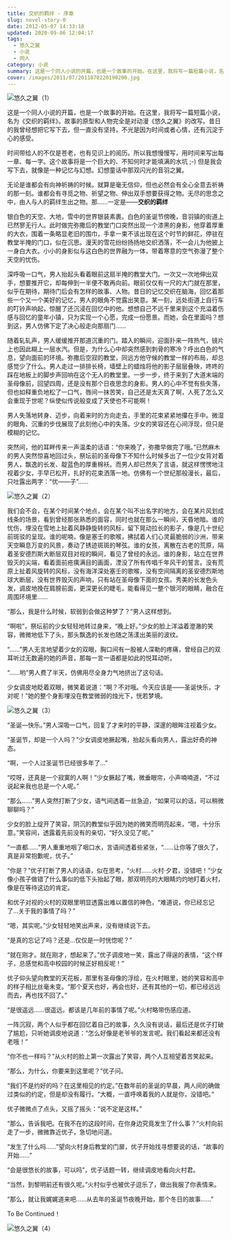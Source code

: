 ```yaml
---
title: 交织的羁绊 - 序章
slug: novel-story-0
date: 2012-05-07 14:33:18
updated: 2020-09-06 12:04:17
tags:
  - 悠久之翼
  - 小说
  - 同人
category: 小说
summary: 这是一个同人小说的开篇，也是一个故事的开始。在这里，我将写一篇短篇小说，名为《交织的羁绊》。故事的原型和人物完全是对动漫《悠久之翼》的改写。
cover: /images/2011/07/2011070220190200.jpg
---
```


![悠久之翼（1）](/images/2011/07/2011070220190200.jpg)

<MusicPlayer netease={527778} />

这是一个同人小说的开篇，也是一个故事的开始。在这里，我将写一篇短篇小说，名为《交织的羁绊》。故事的原型和人物完全是对动漫《悠久之翼》的改写。昔日的我曾经想把它写下去，但一直没有坚持，不光是因为时间或者心情，还有沉淀于心的感受。

时间带给人的不仅是苍老，也有见识上的阅历。所以我想慢慢写，用时间来写出每一章、每一字。这个故事将是一个巨大的、不知何时才能填满的水坑 ;-) 但是我会写下去，就像是一种记忆与幻想。幻想童话中那双闪光的音羽之翼。

无论是谁都会有向神祈祷的时候。就算是毫无信仰，但也必然会有全心全意去祈祷的那一刻。谁都会有寻觅之物、祈望之物、伸出双手想要获得之物。无尽的思念之中，由人与人的羁绊生出之物。那……一定是——**交织的羁绊**

银白色的天空、大地，雪中的世界银装素裹。白色的圣诞节傍晚，音羽镇的街道上已然寥无行人。此时做完弥撒后的教堂门口突然出现一个漆黑的身影，他穿着厚重的大衣，围着一条略显老旧的围巾，手拿一束不该出现在这个时节的鲜花，停驻在教堂半掩的门口，似在沉思。漫天的雪花纷纷扬扬地交织洒落，不一会儿为他披上一身白大衣。小小的身影似与这白色的世界融为一体，带着寒意的空气弥漫了整个天空的忧伤。

深呼吸一口气，男人抬起头看着眼前这扇半掩的教堂大门。一次又一次地伸出双手，想要推开它，却每伸到一半便不敢再向前。眼前仅仅有一尺的大门就在那里，似乎在期待，期待门后会有怎样的故事、人物。昔日的记忆交织在脑海，回忆着那些一个又一个美好的记忆，男人的眼角不觉露出笑意。某一刻，远处街道上自行车的叮铃声响起，惊醒了还沉浸在回忆中的他。想想自己不远千里来到这个充溢着伤感与回忆的童年小镇，只为实现一个心愿，完成一份愿景。而她，会在里面吗？想到这，男人仿佛下定了决心般走向那扇门……

随着轧轧声，男人缓缓推开那道沉重的门。踏入的瞬间，迎面扑来一阵热气，镜片上也因此糊上一层水汽。但是，为什么心中却突然感到刺骨的寒冷？呼出白色的气息，望向面前的环境。弥撒后空寂的教堂，同远方他守候的教堂一样的布局，却总感觉少了什么。男人走过一排排长椅，墙壁上的蜡烛将他的影子层层叠映，咚咚的踩在地板上的脚步声回响在这个无人的教堂里。一步一步，终于来到了大道末端的圣母像前，回望四周，还是没有那个日夜思念的身影。男人的心中不觉有些失落，但也如释重负地松了一口气，唇间一抹苦笑，自己还是太天真了啊，人死了怎么又会重现于世呢？纵使似传说般变成了天使也不可能啊！

男人失落地转身、迈步，向着来时的方向走去，手里的花束紧紧地攥在手中。微湿的眼角、沉重的步伐展现了此刻他心中的失落。少女的笑容还在心间浮现，但只是模糊的记忆。

突然间，他的耳畔传来一声温柔的话语：“你来晚了，弥撒早做完了哦。”已然麻木的男人突然惊喜地回过头，祭坛前的圣母像下不知什么时候多出了一位少女背对着男人，飘逸的长发、靛蓝色的厚重棉袄。而男人却已然失了言语，就这样愣愣地注视着少女，手早已松开，扎好的花束洒落一地。仿佛有一个世纪那般漫长，最后，只吐露出两字：“优——子”……

![悠久之翼（2）](/images/2011/07/2011070220325600.jpg)

我们会不会，在某个时间某个地点，会在某个叫不出名字的地方，会在某片风划成线条的场景，看到曾经那张熟悉的面容，同时也就在那么一瞬间，天昏地暗。谁的忧伤，埋没在雪地上扯着风静静旋转的风标，留下晃动拉长的影子，像是几十世纪前斑驳的呈现。谁的呢喃，像是塞壬的歌喉，拂拭着人们心灵最脆弱的沙洲，带来天空瞬息万变的风景，奏动了锈迹斑斑的琴弦。谁的女孩，离散在古老的荒原，隔着圣安德烈斯大断层双目对视的瞬间，看见了曾经的永远。谁的身影，站立在世界毁灭的尖端，看着面前疮痍满目的画面，湮没了所有传唱千年风干的誓言。没有荒原上扯着风旋转的风标，没有海洋深处塞壬的歌喉，没有空间隔离的圣安德烈斯地球大断层，没有世界毁灭的声响，只有站在圣母像下面的女孩。秀美的长发色头发，调皮地挽在肩膀前面，更深更长的睫毛，能看得见一整个银河的眼睛，融合在周围环境里……

“那么，我是什么时候，软弱到会做这种梦了？”男人这样想到。

“啊啦”，祭坛前的少女轻轻地转过身来，“晚上好。”少女的脸上洋溢着澄澈的笑容，微微地低下了头，那头飘逸的长发也随之荡漾出美丽的波纹。

“……”男人无言地望着少女的双眼，胸口间有一股被人深勒的疼痛，曾经自己的双耳听过无数遍的她的声音，那每一言一语都是如此的悦耳动听。

“……哟”男人费了半天，仿佛用尽全身力气地挤出了这句话。

少女调皮地眨着双眼，微笑着说道：“啊？不对哦。今天应该是——圣诞快乐，才对呢！”她的整个身影埋没在教堂微弱的烛光下，恍若梦境。

![悠久之翼（3）](/images/2011/07/2011070220324000.jpg)

“圣诞—快乐。”男人深吸一口气，回复了才来时的平静，深邃的眼眸注视着少女。

“圣诞节，却是一个人吗？”少女调皮地撅起嘴，抬起头看向男人，露出好奇的神态。

“啊，一个人过圣诞节已经很多年了…”

“哎呀，还真是一个寂寞的人啊！”少女撅起了嘴，微垂眼帘，小声喃喃道，“不过说起来我也总是一个人呢。”

“那么……”男人突然打断了少女，语气间透着一丝急迫，“如果可以的话，可以稍微聊聊吗？”

少女的脸上绽开了笑容，阴沉的教堂似乎因为她的微笑而明亮起来，“嗯，十分乐意。”笑容间，透露着先前没有的亲切，“好久没见了呢。”

“一直都……”男人重重地咽了咽口水，言语间透着些紧张，“……让你等了很久了，真是非常抱歉呢，优子。”

“你是？”优子打断了男人的话语，似在思考，“火村……火村·夕君，没错吧！”少女像小孩子做错了什么事似的低下头抬起了眼，那双明亮的大眼睛灼灼地盯着火村，像是在等待这边的肯定。

和优子对视的火村的双眼里明显透露出难以置信的神色，“难道说，你已经忘记了…关于我的事情了吗？”

“嗯，其实呢。”少女轻轻地笑出声来，没有继续说下去。

“是真的忘记了吗？还是…仅仅是一时恍惚呢？”

“就在刚才。就在刚才，想起来了。”优子调皮地一笑，露出了得逞的表情，“这个样子，总感觉和高中校园的时候正好相反呢！”

优子仰头望向教堂的天花板，那里有圣母像的浮绘，在火村眼里，她的笑容和高中的样子相比丝毫未变。“那个夏天也好，再会也好，还有其他的一切，都已经远远而去，再也找不回了。”

“是很遥远……很遥远。都该是几年前的事情了呢。”火村略带伤感应道。

一阵沉寂，两个人似乎都在回忆着自己的故事，久久没有说话，最后还是优子打破了尴尬，只听她调皮地说道：“怎么好像是老爷爷的发言呢。我们看起来都还没有老哦！”

“你不也一样吗？”从火村的脸上第一次露出了笑容，两个人互相望着苦笑起来。

“那么，为什么，你要来到这里呢？”优子问。

“我们不是约好的吗？在这里相见的约定。”在数年前的圣诞的早晨，两人间的确做过类似的约定，但是却没有履行。“大概，一直呼唤着我的人就是你，没错吧。”

优子微微点了点头，又摇了摇头：“说不定是这样。”

“那么，告诉我吧。在我不在的这段时间，在你身边究竟发生了什么事？”火村向前走了一步，微微靠近优子，急切地问道。

“发生了什么吗……”望向火村身后教堂的门扉，优子开始找寻想要说的话，“故事的开始……”

“会是很悠长的故事，可以吗”，优子话题一转，继续调皮地看向火村君。

“当然，到黎明前还有很久呢。”火村似乎也被优子逗乐了，做出我服了你表情来。

“那么，就让我娓娓道来吧……从去年的圣诞节夜晚开始，那个冬日的故事……”

To Be Continued！

![悠久之翼（4）](/images/2011/07/2011070220324800.jpg)
